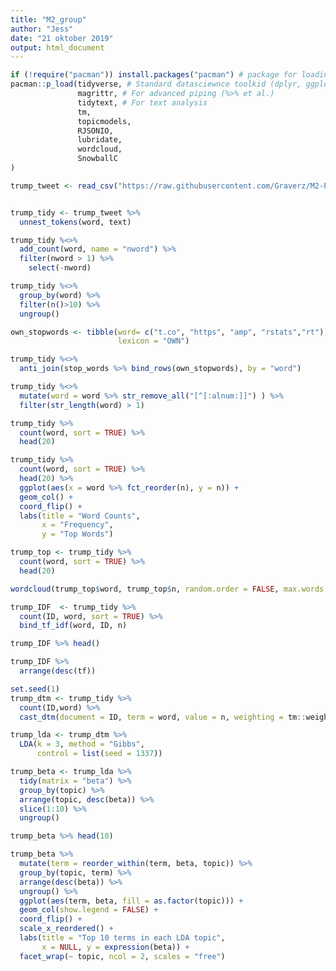 ---
title: "M2_group"
author: "Jess"
date: "21 oktober 2019"
output: html_document
---

```{r}
if (!require("pacman")) install.packages("pacman") # package for loading and checking packages :)
pacman::p_load(tidyverse, # Standard datasciewnce toolkid (dplyr, ggplot2 et al.)
               magrittr, # For advanced piping (%>% et al.)
               tidytext, # For text analysis
               tm,
               topicmodels,
               RJSONIO,
               lubridate,
               wordcloud,
               SnowballC
)
```


```{r message=FALSE, warning=FALSE}
trump_tweet <- read_csv("https://raw.githubusercontent.com/Graverz/M2-Project-Trump/master/Trump_tweets.csv") %>% select(-1) %>% rename(ID = id_str)


trump_tidy <- trump_tweet %>%  
  unnest_tokens(word, text) 

trump_tidy %<>%
  add_count(word, name = "nword") %>%
  filter(nword > 1) %>%
    select(-nword)

trump_tidy %<>% 
  group_by(word) %>% 
  filter(n()>10) %>% 
  ungroup()

own_stopwords <- tibble(word= c("t.co", "https", "amp", "rstats","rt"),
                        lexicon = "OWN")

trump_tidy %<>%
  anti_join(stop_words %>% bind_rows(own_stopwords), by = "word") 

trump_tidy %<>%
  mutate(word = word %>% str_remove_all("[^[:alnum:]]") ) %>%
  filter(str_length(word) > 1) 

trump_tidy %>% 
  count(word, sort = TRUE) %>% 
  head(20)

trump_tidy %>% 
  count(word, sort = TRUE) %>% 
  head(20) %>% 
  ggplot(aes(x = word %>% fct_reorder(n), y = n)) +
  geom_col() +
  coord_flip() +
  labs(title = "Word Counts", 
       x = "Frequency", 
       y = "Top Words")

```


```{r}
trump_top <- trump_tidy %>% 
  count(word, sort = TRUE) %>% 
  head(20)

wordcloud(trump_top$word, trump_top$n, random.order = FALSE, max.words = 50, colors = brewer.pal(8,"Dark2"))
```
```{r}
trump_IDF  <- trump_tidy %>% 
  count(ID, word, sort = TRUE) %>% 
  bind_tf_idf(word, ID, n)

trump_IDF %>% head()

trump_IDF %>%
  arrange(desc(tf))
```


```{r}

set.seed(1)
trump_dtm <- trump_tidy %>%
  count(ID,word) %>%
  cast_dtm(document = ID, term = word, value = n, weighting = tm::weightTf)

trump_lda <- trump_dtm %>% 
  LDA(k = 3, method = "Gibbs",
      control = list(seed = 1337))

trump_beta <- trump_lda %>% 
  tidy(matrix = "beta") %>%
  group_by(topic) %>%
  arrange(topic, desc(beta)) %>%
  slice(1:10) %>%
  ungroup() 

trump_beta %>% head(10)
```

```{r}
trump_beta %>%
  mutate(term = reorder_within(term, beta, topic)) %>%
  group_by(topic, term) %>%    
  arrange(desc(beta)) %>%  
  ungroup() %>%
  ggplot(aes(term, beta, fill = as.factor(topic))) +
  geom_col(show.legend = FALSE) +
  coord_flip() +
  scale_x_reordered() +
  labs(title = "Top 10 terms in each LDA topic",
       x = NULL, y = expression(beta)) +
  facet_wrap(~ topic, ncol = 2, scales = "free")
```

```{r}

```

